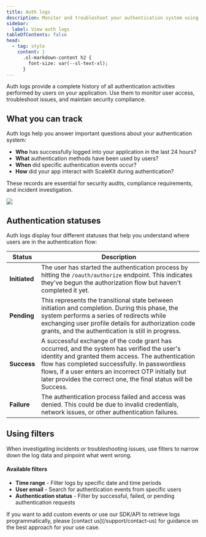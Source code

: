 ```yaml
---
title: Auth logs
description: Monitor and troubleshoot your authentication system using comprehensive auth logs.
sidebar:
  label: View auth logs
tableOfContents: false
head:
  - tag: style
    content: |
      .sl-markdown-content h2 {
        font-size: var(--sl-text-xl);
      }
---
```



Auth logs provide a complete history of all authentication activities performed by users on your application. Use them to monitor user access, troubleshoot issues, and maintain security compliance.

## What you can track

Auth logs help you answer important questions about your authentication system:

- **Who** has successfully logged into your application in the last 24 hours?
- **What** authentication methods have been used by users?
- **When** did specific authentication events occur?
- **How** did your app interact with ScaleKit during authentication?

These records are essential for security audits, compliance requirements, and incident investigation.

![](@/assets/docs/guides/auth-logs/2.png)

## Authentication statuses

Auth logs display four different statuses that help you understand where users are in the authentication flow:

| Status | Description |
|--------|-------------|
| **Initiated** | The user has started the authentication process by hitting the `/oauth/authorize` endpoint. This indicates they've begun the authorization flow but haven't completed it yet. |
| **Pending** | This represents the transitional state between initiation and completion. During this phase, the system performs a series of redirects while exchanging user profile details for authorization code grants, and the authentication is still in progress. |
| **Success** | A successful exchange of the code grant has occurred, and the system has verified the user's identity and granted them access. The authentication flow has completed successfully. In passwordless flows, if a user enters an incorrect OTP initially but later provides the correct one, the final status will be Success. |
| **Failure** | The authentication process failed and access was denied. This could be due to invalid credentials, network issues, or other authentication failures. |

## Using filters

When investigating incidents or troubleshooting issues, use filters to narrow down the log data and pinpoint what went wrong.

#### Available filters

- **Time range** - Filter logs by specific date and time periods
- **User email** - Search for authentication events from specific users
- **Authentication status** - Filter by successful, failed, or pending authentication requests



<Aside type="note" title="Need custom events or API access?">
If you want to add custom events or use our SDK/API to retrieve logs programmatically, please [contact us](/support/contact-us) for guidance on the best approach for your use case.
</Aside>